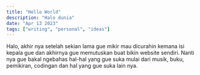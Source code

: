 ```yaml
---
title: "Hello World"
description: "Halo dunia"
date: "Apr 13 2023"
tags: ["writing", "personal", "ideas"]
---
```


Halo, akhir nya setelah sekian lama gue mikir mau dicurahin kemana isi kepala gue dan akhirnya gue memutuskan buat bikin website sendiri. Nanti nya gue bakal ngebahas hal-hal yang gue suka mulai dari musik, buku, pemikiran, codingan dan hal yang gue suka lain nya.
